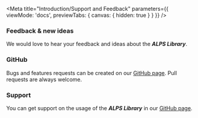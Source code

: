
<Meta
    title="Introduction/Support and Feedback"
    parameters={{
        viewMode: 'docs',
        previewTabs: {
            canvas: { hidden: true }
        }
    }}
/>

### Feedback & new ideas

We would love to hear your feedback and ideas about the ***ALPS Library***.

### GitHub

Bugs and features requests can be created on our [GitHub page](https://github.com/adventistchurch/alps/). Pull requests are always welcome.

### Support

You can get support on the usage of the ***ALPS Library*** in our [GitHub page](https://github.com/adventistchurch/alps/).